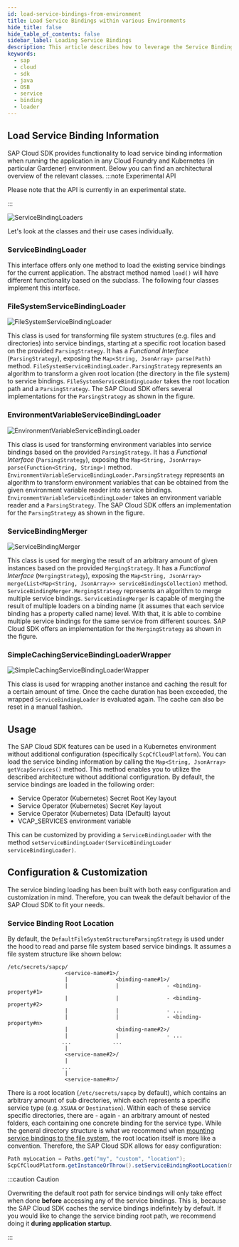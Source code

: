 ```yaml
---
id: load-service-bindings-from-environment
title: Load Service Bindings within various Environments
hide_title: false
hide_table_of_contents: false
sidebar_label: Loading Service Bindings
description: This article describes how to leverage the Service Binding Loader API of the SAP Cloud SDK for Java to read service information in different environments.
keywords:
  - sap
  - cloud
  - sdk
  - java
  - OSB
  - service
  - binding
  - loader
---
```


## Load Service Binding Information

SAP Cloud SDK provides functionality to load service binding information when running the application in any Cloud Foundry and Kubernetes (in particular Gardener) environment.
Below you can find an architectural overview of the relevant classes.
:::note Experimental API

Please note that the API is currently in an experimental state.

:::

![ServiceBindingLoaders](/img/ServiceBindingLoaders.png 'ServiceBindingLoaders')

Let's look at the classes and their use cases individually.

### ServiceBindingLoader

This interface offers only one method to load the existing service bindings for the current application.
The abstract method named `load()` will have different functionality based on the subclass.
The following four classes implement this interface.

### FileSystemServiceBindingLoader

![FileSystemServiceBindingLoader](/img/FSSBL.png 'FileSystemServiceBindingLoader')

This class is used for transforming file system structures (e.g. files and directories) into service bindings, starting at a specific root location based on the provided `ParsingStrategy`.
It has a _Functional Interface_ (`ParsingStrategy`), exposing the `Map<String, JsonArray> parse(Path)` method.
`FileSystemServiceBindingLoader.ParsingStrategy` represents an algorithm to transform a given root location (the directory in the file system) to service bindings.
`FileSystemServiceBindingLoader` takes the root location path and a `ParsingStrategy`.
The SAP Cloud SDK offers several implementations for the `ParsingStrategy` as shown in the figure.

### EnvironmentVariableServiceBindingLoader

![EnvironmentVariableServiceBindingLoader](/img/EVSBL.png 'EnvironmentVariableServiceBindingLoader')

This class is used for transforming environment variables into service bindings based on the provided `ParsingStrategy`.
It has a _Functional Interface_ (`ParsingStrategy`), exposing the `Map<String, JsonArray> parse(Function<String, String>)` method.
`EnvironmentVariableServiceBindingLoader.ParsingStrategy` represents an algorithm to transform environment variables that can be obtained from the given environment variable reader into service bindings.
`EnvironmentVariableServiceBindingLoader` takes an environment variable reader and a `ParsingStrategy`.
The SAP Cloud SDK offers an implementation for the `ParsingStrategy` as shown in the figure.

### ServiceBindingMerger

![ServiceBindingMerger](/img/SBM.png 'ServiceBindingMerger')

This class is used for merging the result of an arbitrary amount of given instances based on the provided `MergingStrategy`.
It has a _Functional Interface_ (`MergingStrategy`), exposing the `Map<String, JsonArray> merge(List<Map<String, JsonArray>> serviceBindingsCollection)` method.
`ServiceBindingMerger.MergingStrategy` represents an algorithm to merge multiple service bindings.
`ServiceBindingMerger` is capable of merging the result of multiple loaders on a binding name (it assumes that each service binding has a property called name) level.
With that, it is able to combine multiple service bindings for the same service from different sources.
SAP Cloud SDK offers an implementation for the `MergingStrategy` as shown in the figure.

### SimpleCachingServiceBindingLoaderWrapper

![SimpleCachingServiceBindingLoaderWrapper](/img/SCSBLW.png 'SimpleCachingServiceBindingLoaderWrapper')

This class is used for wrapping another instance and caching the result for a certain amount of time.
Once the cache duration has been exceeded, the wrapped `ServiceBindingLoader` is evaluated again.
The cache can also be reset in a manual fashion.

## Usage

The SAP Cloud SDK features can be used in a Kubernetes environment without additional configuration (specifically `ScpCfCloudPlatform`).
You can load the service binding information by calling the `Map<String, JsonArray> getVcapServices()` method.
This method enables you to utilize the described architecture without additional configuration.
By default, the service bindings are loaded in the following order:

- Service Operator (Kubernetes) Secret Root Key layout
- Service Operator (Kubernetes) Secret Key layout
- Service Operator (Kubernetes) Data (Default) layout
- VCAP_SERVICES environment variable

This can be customized by providing a `ServiceBindingLoader` with the method `setServiceBindingLoader(ServiceBindingLoader serviceBindingLoader)`.

## Configuration & Customization

The service binding loading has been built with both easy configuration and customization in mind.
Therefore, you can tweak the default behavior of the SAP Cloud SDK to fit your needs.

### Service Binding Root Location

By default, the `DefaultFileSystemStructureParsingStrategy` is used under the hood to read and parse file system based service bindings.
It assumes a file system structure like shown below:

```
/etc/secrets/sapcp/
                  <service-name#1>/
                  |               <binding-name#1>/
                  |               |               - <binding-property#1>
                  |               |               - <binding-property#2>
                  |               |               - ...
                  |               |               - <binding-property#n>
                  |               <binding-name#2>/
                  |               |               - ...
                 ...             ...
                  |
                  <service-name#2>/
                  |
                 ...
                  |
                  <service-name#n>/
```

There is a root location (`/etc/secrets/sapcp` by default), which contains an arbitrary amount of sub directories, which each represents a specific service type (e.g. `XSUAA` or `Destination`).
Within each of these service specific directories, there are - again - an arbitrary amount of nested folders, each containing one concrete binding for the service type.
While the general directory structure is what we recommend when [mounting service bindings to the file system](../../environments/kubernetes-gardener#bind-sap-btp-services-to-the-application), the root location itself is more like a convention.
Therefore, the SAP Cloud SDK allows for easy configuration:

```java
Path myLocation = Paths.get("my", "custom", "location");
ScpCfCloudPlatform.getInstanceOrThrow().setServiceBindingRootLocation(myLocation);
```

:::caution Caution

Overwriting the default root path for service bindings will only take effect when done **before** accessing any of the service bindings.
This is, because the SAP Cloud SDK caches the service bindings indefinitely by default.
If you would like to change the service binding root path, we recommend doing it **during application startup**.

:::
